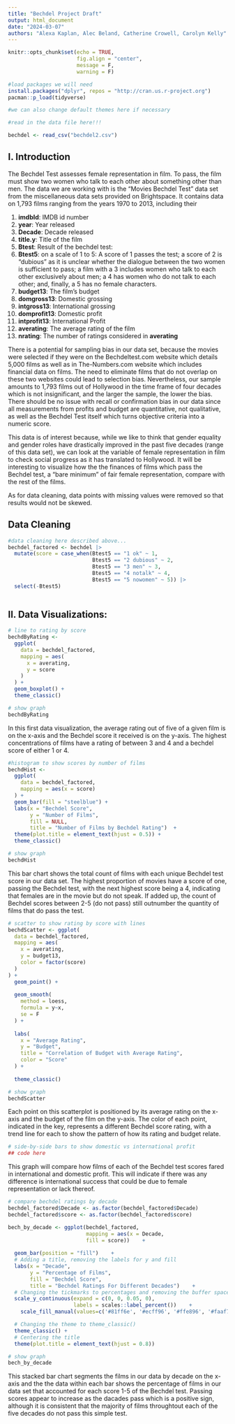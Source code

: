 ```yaml
---
title: "Bechdel Project Draft"
output: html_document
date: "2024-03-07"
authors: "Alexa Kaplan, Alec Beland, Catherine Crowell, Carolyn Kelly"
---
```


```r
knitr::opts_chunk$set(echo = TRUE, 
                      fig.align = "center",
                      message = F,
                      warning = F)

#load packages we will need
install.packages("dplyr", repos = "http://cran.us.r-project.org")
pacman::p_load(tidyverse)

#we can also change default themes here if necessary

#read in the data file here!!!

bechdel <- read_csv("bechdel2.csv")

```

## I. Introduction


The Bechdel Test assesses female representation in film. To pass, the film must show two women who talk to each other about something other than men. The data we are working with is the "Movies Bechdel Test" data set from the miscellaneous data sets provided on Brightspace. It contains data on 1,793 films ranging from the years 1970 to 2013, including their 

1. **imdbId**: IMDB id number
2. **year**: Year released
3. **Decade**: Decade released 
4. **title.y**: Title of the film
5. **Btest**: Result of the bechdel test:
6. **Btest5**: on a scale of 1 to 5: A score of 1 passes the test; a score of 2 is "dubious" as it is unclear whether the dialogue between the two women is sufficient to pass; a film with a 3 includes women who talk to each other exclusively about men; a 4 has women who do not talk to each other; and, finally, a 5 has no female characters.
7. **budget13**: The film's budget
8. **domgross13**: Domestic grossing
9. **intgross13**: International grossing
10. **domprofit13**: Domestic profit
11. **intprofit13**: International Profit
12. **averating**: The average rating of the film
13. **nrating**: The number of ratings considered in **averating**

There is a potential for sampling bias in our data set, because the movies were selected if they were on the Bechdeltest.com website which details 5,000 films as well as in The-Numbers.com website which includes financial data on films. The need to eliminate films that do not overlap on these two websites could lead to selection bias. Nevertheless, our sample amounts to 1,793 films out of Hollywood in the time frame of four decades which is not insignificant, and the larger the sample, the lower the bias. There should be no issue with recall or confirmation bias in our data since all measurements from profits and budget are quantitative, not qualitative, as well as the Bechdel Test itself which turns objective criteria into a numeric score.

This data is of interest because, while we like to think that gender equality and gender roles have drastically improved in the past five decades (range of this data set), we can look at the variable of female representation in film to check social progress as it has translated to Hollywood. It will be interesting to visualize how the the finances of films which pass the Bechdel test, a "bare minimum" of fair female representation, compare with the rest of the films. 

As for data cleaning, data points with missing values were removed so that results would not be skewed. 

## Data Cleaning


```r
#data cleaning here described above...
bechdel_factored <- bechdel |> 
  mutate(score = case_when(Btest5 == "1 ok" ~ 1,
                           Btest5 == "2 dubious" ~ 2,
                           Btest5 == "3 men" ~ 3,
                           Btest5 == "4 notalk" ~ 4,
                           Btest5 == "5 nowomen" ~ 5)) |> 
  select(-Btest5)
  
```

## II. Data Visualizations:


```r
# line to rating by score 
bechdByRating <-
  ggplot(
    data = bechdel_factored,
    mapping = aes(
      x = averating,
      y = score
    )
  ) +
  geom_boxplot() +
  theme_classic()

# show graph
bechdByRating


```

In this first data visualization, the average rating out of five of a given film is on the x-axis and the Bechdel score it received is on the y-axis. The highest concentrations of films have a rating of between 3 and 4 and a bechdel score of either 1 or 4. 

```r
#histogram to show scores by number of films
bechdHist <-
  ggplot(
    data = bechdel_factored,
    mapping = aes(x = score)
  ) +
  geom_bar(fill = "steelblue") +
  labs(x = "Bechdel Score", 
       y = "Number of Films", 
       fill = NULL, 
       title = "Number of Films by Bechdel Rating")  +
  theme(plot.title = element_text(hjust = 0.5)) +
  theme_classic()

# show graph
bechdHist

```

This bar chart shows the total count of films with each unique Bechdel test score in our data set. The highest proportion of movies have a score of one, passing the Bechdel test, with the next highest score being a 4, indicating that females are in the movie but do not speak. If added up, the count of Bechdel scores between 2-5 (do not pass) still outnumber the quantity of films that do pass the test. 

```r
# scatter to show rating by score with lines
bechdScatter <- ggplot(
  data = bechdel_factored,
  mapping = aes(
    x = averating,
    y = budget13,
    color = factor(score)
  )
) +
  geom_point() +
  
  geom_smooth(
    method = loess,
    formula = y~x,
    se = F
  ) +
  
  labs(
    x = "Average Rating",
    y = "Budget",
    title = "Correlation of Budget with Average Rating",
    color = "Score"
  ) +
  
  theme_classic()

# show graph
bechdScatter

```

Each point on this scatterplot is positioned by its average rating on the x-axis and the budget of the film on the y-axis. The color of each point, indicated in the key, represents a different Bechdel score rating, with a trend line for each to show the pattern of how its rating and budget relate. 

```r
# side-by-side bars to show domestic vs international profit
## code here

```

This graph will compare how films of each of the Bechdel test scores fared in international and domestic profit. This will indicate if there was any difference is international success that could be due to female representation or lack thereof. 

```r
# compare bechdel ratings by decade
bechdel_factored$Decade <- as.factor(bechdel_factored$Decade)
bechdel_factored$score <- as.factor(bechdel_factored$score)

bech_by_decade <- ggplot(bechdel_factored,
                         mapping = aes(x = Decade,
                         fill = score))    +
    
  geom_bar(position = "fill")    +
  # Adding a title, removing the labels for y and fill
  labs(x = "Decade", 
       y = "Percentage of Films", 
       fill = "Bechdel Score", 
       title = "Bechdel Ratings For Different Decades")    +
  # Changing the tickmarks to percentages and removing the buffer space
  scale_y_continuous(expand = c(0, 0, 0.05, 0), 
                     labels = scales::label_percent())    +
    scale_fill_manual(values=c('#81ff6e', '#ecff96', '#ffe896', '#faaf7d', '#fa3e3e')) +

  # Changing the theme to theme_classic()
  theme_classic() +
  # Centering the title
  theme(plot.title = element_text(hjust = 0.8))

# show graph
bech_by_decade
```

This stacked bar chart segments the films in our data by decade on the x-axis and the the data within each bar shows the percentage of films in our data set that accounted for each score 1-5 of the Bechdel test. Passing scores appear to increase as the dacades pass which is a positive sign, although it is consistent that the majority of films throughtout each of the five decades do not pass this simple test. 
